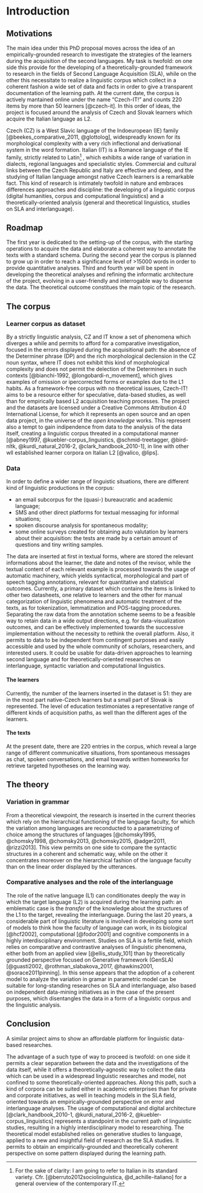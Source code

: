 # Introduction



## Motivations 

The main idea under this PhD proposal moves across the idea of an empirically-grounded research to investigate the strategies of the learners during the acquisition of the second languages. My task is twofold: on one side this provide for the developing of a  theoretically-grounded framework to research in the fields of Second Language Acquisition (SLA), while on the other this necessitate to realize a linguistic corpus which collect in a coherent fashion a wide set of data and facts in order to give a transparent documentation of the learning path. At the current date, the corpus is actively mantained online under the name "Czech-IT!" and counts 220 items by more than 50 learners [@czech-it].
In this order of ideas, the project is focused around the analysis of Czech and Slovak learners which acquire the Italian language as L2.

Czech (CZ) is a West Slavic language of the Indoeuropean (IE) family [@beekes_comparative_2011, @glottolog], widespreadly known for its morphological complexity with a very rich inflectional and derivational system in the word formation. Italian (IT) is a Romance language of the IE family, strictly related to Latin^[For the sake of clarity: I am going to refer to Italian in its standard variety. Cfr. [@berruto2012sociolinguistica, @d_achille-italiano] for a general overview of the contemporary IT.]
, which exhibits a wide range of variation in dialects, regional languages and specialistic styles. Commercial and cultural links between the Czech Republic and Italy are effective and deep, and the studying of Italian language amongst native Czech learners is a remarkable fact.
This kind of research is intimately twofold in nature and embraces differences approaches and discipline: the developing of a linguistic corpus (digital humanities, corpus and computational linguistics) and a theoretically-oriented analysis (general and theoretical linguistics, studies on SLA and interlanguage). 






## Roadmap 



The first year is dedicated to the setting-up of the corpus, with the starting operations to acquire the data and elaborate a coherent way to annotate the texts with a standard schema. During the second year the corpus is planned to grow up in order to reach a significance level of >15000 words in order to provide quantitative analyses.
Third and fourth year will be spent in developing the theoretical analyses and refining the informatic architecture of the project, evolving in a user-friendly and interrogable way to dispense the data.  The theoretical outcome constitues the main topic of the research.








## The corpus



### Learner corpus as dataset



By a strictly linguistic analysis, CZ and IT know a set of phenomena which diverges a while and permits to afford for a comparative investigation, focused in the errors displayed during the acquisitional path: the absence of the Determiner phrase (DP) and the rich morphological declension in the CZ noun syntax, where IT does not exhibit this kind of morphological complexity and does not permit the delection of the Determiners in such contexts [@bianchi-1992, @longobardi-n_movement], which gives examples of omission  or ipercorrected forms  or examples due to the L1 habits.
As a framework-free corpus with no theoretical issues, Czech-IT! aims to be a resource either for speculative, data-based studies, as well than for empirically based L2 acquisition teaching processes. 
The project and the datasets are licensed under a Creative Commons Attribution 4.0 International License, for which it represents an open source and an open data project, in the universe of the *open knowledge* works. This represent also a tempt to gain indipendence from data to the analysis of the data itself, creating a linguistic corpus threated in a computational manner [@abney1997, @kuebler-corpus_linguistics, @schmid-treetagger, @bird-nltk, @kurdi_natural_2016-2, @clark_handbook_2010-1], in line with other wll established learner corpora on Italian L2 [@valico, @lips].




### Data


In order to define a wider range of linguistic situations, there are different kind of linguistic productions in the corpus:

* an email subcorpus for the (quasi-) bureaucratic and academic language; 
* SMS and other direct platforms for textual messaging for informal situations;
* spoken discourse analysis for spontaneous modality;
* some online surveys created for obtaining auto valutation by learners about their acquisition: the tests are made by a certain amount of questions and tiny writing samples.

The data are inserted at first in textual forms, where are stored the relevant informations about the learner, the date and notes of the revisor, while the textual content of each relevant example is processed towards the usage of automatic machinery, which yields syntactical, morphological and part of speech tagging annotations, relevant for quantitative and statistical outcomes. Currently, a primary dataset which contains the items is linked to other two datasheets, one relative to learners and the other for manual categorization of linguistic phenomena and automatic treatment of the texts, as for tokenization, lemmatization and POS-tagging procedures. 
Separating the raw data from the annotation scheme seems to be a feasible way to retain data in a wide output directions, e.g. for data-visualization outcomes, and can be effectively implemented towards the successive implementation without the necessity to rethink the overall platform. Also, it permits to data to be independent from contingent purposes and easily accessible and used by the whole community of scholars, researchers, and interested users.
It could be usable for data-driven approaches to learning second language and for theoretically-oriented researches on interlanguage, syntactic variation and computational linguistics. 



#### The learners

Currently, the number of the learners inserted in the dataset is 51: they are in the most part native-Czech learners but a small part of Slovak is represented. 
The level of education testimoniates a representative range of different kinds of acquisition paths, as well than the different ages of the learners.



#### The texts

At the present date, there are 220 entries in the corpus, which reveal a large range of different communicative situations, from spontaneous messages as chat, spoken conversations, and email towards written homeworks for retrieve targeted hypotheses on the learning way. 



## The theory 


### Variation in grammar


From a theoretical viewpoint, the research is inserted in the current theories which rely on the hierarchical functioning of the language faculty, for which the variation among languages are reconducted to a parametrizing of choice among the structures of languages [@chomsky1995, @chomsky1998, @chomsky2013, @chomsky2015, @adger2011, @rizzi2013]. 
This view permits on one side to compare the syntactic structures in a coherent and schematic way, while on the other it concentrates moreover on the hierarchical fashion of the language faculty than on the linear order displayed by the utterances. 



### Comparative analyses and the role of the interlanguage

The role of the native language (L1) can conditionates deeply the way in which the target language (L2) is acquired during the learning path: an emblematic case is the *transfer* of the knowledge about the structures of the L1 to the target, revealing the interlanguage.
During the last 20 years, a considerable part of linguistic literature is involved in developing some sort of models to think how the faculty of language can work, in its biological [@hcf2002], computational [@fodor2001] and cognitive components in a highly interdisciplinary environment.
Studies on SLA is a fertile field, which relies on comparative and contrastive analyses of linguistic phenomena, either both from an applied view [@ellis_study_101] than by theoretically grounded perspective focused on Generative framework (GenSLA) [@guasti2002, @rothman_slabakova_2017, @hawkins2001, @sorace2011pinning]. 
In this sense appears that the adoption of a coherent model to analyze the variation in gramar in parametric model can be suitable for long-standing researches on SLA and interlanguage, also based on independent data-mining initiatives as in the case of the present purposes, which disentangles the data in a form of a linguistic corpus and the linguistic analysis.

## Conclusion

A similar project aims to show an affordable platform for linguistic  data-based researches.

The advantage of a such type of way to proceed is twofold: on one side it permits a clear separation between the data and the investigations of the data itself, while it offers a theoretically-agnostic way to collect the data which can be used in a widespread linguistic researches and model, not confined to some theoretically-oriented approaches.
Along this path, such a kind of corpora can be suited either in academic enterprises than for private and corporate initiatives, as well in teaching models in the SLA field, oriented towards an empirically-grounded perspective on error and interlanguage analyses.
The usage of computational and digital architecture [@clark_handbook_2010-1, @kurdi_natural_2016-2, @kuebler-corpus_linguistics]  represents a standpoint in the current path of linguistic studies, resulting in a highly interdisciplinary model to researching.
The theoretical model established relies on generative studies to language, applied to a new and insightful field of research as the SLA studies. It permits to obtain an empirically-grounded and theoretically coherent perspective on some pattern displayed during the learning path.




